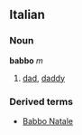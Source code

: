 ==Italian==
===Noun===
'''babbo''' ''m''
# [[dad]], [[daddy]]
===Derived terms===
* [[Babbo Natale]]